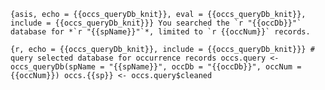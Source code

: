 ```{asis, echo = {{occs_queryDb_knit}}, eval = {{occs_queryDb_knit}}, include = {{occs_queryDb_knit}}}
You searched the `r "{{occDb}}"` database for *`r "{{spName}}"`*, limited to `r {{occNum}}` records.
```

```{r, echo = {{occs_queryDb_knit}}, include = {{occs_queryDb_knit}}}
# query selected database for occurrence records
occs.query <- occs_queryDb(spName = "{{spName}}", occDb = "{{occDb}}", occNum = {{occNum}})
occs.{{sp}} <- occs.query$cleaned
```
